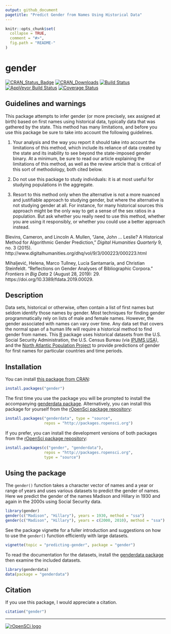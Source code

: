```yaml
---
output: github_document
pagetitle: "Predict Gender from Names Using Historical Data"
---
```


<!-- README.md is generated from README.Rmd. Please edit that file -->

```r
knitr::opts_chunk$set(
  collapse = TRUE,
  comment = "#>",
  fig.path = "README-"
)
```

# gender 

[![CRAN_Status_Badge](http://www.r-pkg.org/badges/version/gender)](https://CRAN.R-project.org/package=gender)
[![CRAN_Downloads](http://cranlogs.r-pkg.org/badges/grand-total/gender)](https://CRAN.R-project.org/package=gender)
[![Build Status](https://travis-ci.org/ropensci/gender.svg?branch=master)](https://travis-ci.org/ropensci/gender) 
[![AppVeyor Build Status](https://ci.appveyor.com/api/projects/status/github/ropensci/gender?branch=master&svg=true)](https://ci.appveyor.com/project/ropensci/gender)
[![Coverage Status](https://img.shields.io/codecov/c/github/ropensci/gender/master.svg)](https://codecov.io/github/ropensci/gender?branch=master)

## Guidelines and warnings

This package attempts to infer gender (or more precisely, sex assigned at birth) based on first names using historical data, typically data that was gathered by the state. This method has many limitations, and before you use this package be sure to take into account the following guidelines.

(1) Your analysis and the way you report it should take into account the limitations of this method, which include its reliance of data created by the state and its inability to see beyond the state-imposed gender binary. At a minimum, be sure to read our article explaining the limitations of this method, as well as the review article that is critical of this sort of methodology, both cited below.

(2) Do not use this package to study individuals: it is at most useful for studying populations in the aggregate.

(3) Resort to this method only when the alternative is not a more nuanced and justifiable approach to studying gender, but where the alternative is not studying gender at all. For instance, for many historical sources this approach might be the only way to get a sense of the sex ratios in a population. But ask whether you really need to use this method, whether you are using it responsibly, or whether you could use a better approach instead. 

Blevins, Cameron, and Lincoln A. Mullen, “Jane, John … Leslie? A Historical Method for Algorithmic Gender Prediction,” *Digital Humanities Quarterly* 9, no. 3 (2015).  http://www.digitalhumanities.org/dhq/vol/9/3/000223/000223.html

Mihaljević, Helena, Marco Tullney, Lucía Santamaría, and Christian Steinfeldt. “Reflections on Gender Analyses of Bibliographic Corpora.” *Frontiers in Big Data* 2 (August 28, 2019): 29. https://doi.org/10.3389/fdata.2019.00029.

## Description

Data sets, historical or otherwise, often contain a list of first names but seldom identify those names by gender. Most techniques for finding gender programmatically rely on lists of male and female names. However, the gender associated with names can vary over time. Any data set that covers the normal span of a human life will require a historical method to find gender from names. This [R](https://www.r-project.org/) package uses historical datasets from the U.S. Social Security Administration, the U.S. Census Bureau (via [IPUMS USA](https://usa.ipums.org/usa/)), and the [North Atlantic Population Project](https://www.nappdata.org/napp/) to provide predictions of gender for first names for particular countries and time periods.

## Installation

You can install [this package from CRAN](https://cran.r-project.org/package=gender):

```r
install.packages("gender")
```

The first time you use the package you will be prompted to install the accompanying [genderdata package](https://github.com/ropensci/genderdata). Alternatively, you can install this package for yourself from the [rOpenSci package repository](http://packages.ropensci.org/):

```r
install.packages("genderdata", type = "source",
                 repos = "http://packages.ropensci.org")
```

If you prefer, you can install the development versions of both packages from the [rOpenSci package repository](http://packages.ropensci.org/):

```r
install.packages(c("gender", "genderdata"),
                 repos = "http://packages.ropensci.org",
                 type = "source")
```

## Using the package

The `gender()` function takes a character vector of names and a year or range of years and uses various datasets to predict the gender of names. Here we predict the gender of the names Madison and Hillary in 1930 and again in the 2000s using Social Security data.

```r
library(gender)
gender(c("Madison", "Hillary"), years = 1930, method = "ssa")
gender(c("Madison", "Hillary"), years = c(2000, 2010), method = "ssa")
```

See the package vignette for a fuller introduction and suggestions on how to use the `gender()` function efficiently with large datasets.

```r
vignette(topic = "predicting-gender", package = "gender")
```

To read the documentation for the datasets, install the [genderdata package](https://github.com/ropensci/genderdata) then examine the included datasets.

```r
library(genderdata)
data(package = "genderdata")
```

## Citation

If you use this package, I would appreciate a citation.

```r
citation("gender")
```

------------------------------------------------------------------------

[![rOpenSCi logo](http://ropensci.org/public_images/github_footer.png)](http://ropensci.org)
